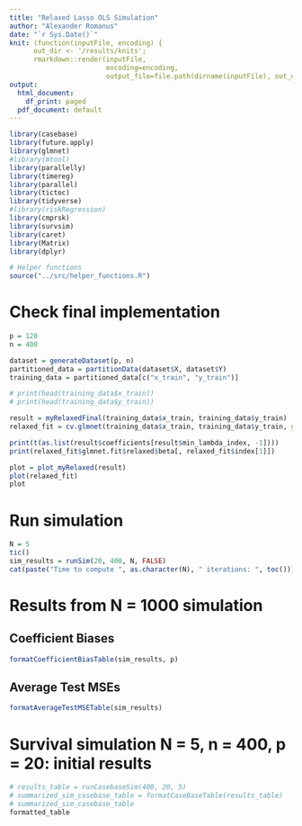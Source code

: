 ```yaml
---
title: "Relaxed Lasso OLS Simulation"
author: "Alexander Romanus"
date: "`r Sys.Date()`"
knit: (function(inputFile, encoding) { 
      out_dir <- '/results/knits';
      rmarkdown::render(inputFile,
                        encoding=encoding, 
                        output_file=file.path(dirname(inputFile), out_dir, paste(runif(1), 'relaxed_simulation.html'))) })
output:
  html_document: 
    df_print: paged
  pdf_document: default
---
```


```r
library(casebase)
library(future.apply)
library(glmnet)
#library(mtool)
library(parallelly)
library(timereg)
library(parallel)
library(tictoc)
library(tidyverse)
#library(riskRegression)
library(cmprsk)
library(survsim)
library(caret)
library(Matrix)
library(dplyr)

# Helper functions 
source("../src/helper_functions.R")
```

# Check final implementation
``` r
p = 120
n = 400

dataset = generateDataset(p, n)
partitioned_data = partitionData(dataset$X, dataset$Y)
training_data = partitioned_data[c("x_train", "y_train")]

# print(head(training_data$x_train))
# print(head(training_data$y_train))

result = myRelaxedFinal(training_data$x_train, training_data$y_train)
relaxed_fit = cv.glmnet(training_data$x_train, training_data$y_train, gamma = 0, nfolds = 5, relax = TRUE)

print(t(as.list(result$coefficients[result$min_lambda_index, -1])))
print(relaxed_fit$glmnet.fit$relaxed$beta[, relaxed_fit$index[1]])

plot = plot_myRelaxed(result)
plot(relaxed_fit)
plot
```

# Run simulation
``` r
N = 5
tic()
sim_results = runSim(20, 400, N, FALSE)
cat(paste("Time to compute ", as.character(N), " iterations: ", toc()))
```


# Results from N = 1000 simulation

## Coefficient Biases

``` r
formatCoefficientBiasTable(sim_results, p)
```

## Average Test MSEs

``` r
formatAverageTestMSETable(sim_results)
```

# Survival simulation N = 5, n = 400, p = 20: initial results
``` r
# results_table = runCasebaseSim(400, 20, 5)
# summarized_sim_casebase_table = formatCaseBaseTable(results_table)
# summarized_sim_casebase_table
formatted_table
```

